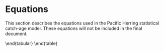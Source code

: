 # Equations

This section describes the equations used in the Pacific Herring statistical catch-age model.
These equations will not be included in the final document.

\begin{table}[!h]
\centering
\caption{\label{tab:variables}Description of symbols and constants in the
Pacific Herring statistical catch-age model.}
\begin{tabular}{lll}
\toprule
\bf{Symbol} & \bf{Value} & \bf{Description}\\
\midrule
\multicolumn{3}{l}{\textbf{Indices}}\\
$s$ & & Index for sex\\
$a$ & & Index for age\\
$t$ & & Index for year\\
$k$ & & Index for gear\\
\multicolumn{3}{l}{\textbf{Model dimensions}}\\
$S$ & $`r major_models[[1]]$dat$num.sex`$ & Number of sexes\\
$\acute{a}, A$ & $`r major_models[[1]]$dat$start.age`$, $`r major_models[[1]]$dat$end.age`$ & Youngest and oldest age class ($A$ is a plus group)\\
$\acute{t}, T$ & $`r major_models[[1]]$dat$start.yr`$, $`r major_models[[1]]$dat$end.yr`$ & First and last year of catch data\\
$K$ & $`r major_models[[1]]$dat$num.gears`$ & Number of gears including survey gears\\
\multicolumn{3}{l}{\textbf{Observations (data)}}\\
$C_{k,t}$ & & Catch in weight by gear $k$ in year $t$\\
$I_{k,t}$ & & Relative abundance index for gear $k$ in year $t$\\
\multicolumn{3}{l}{\textbf{Estimated parameters}}\\
$R_o$ & & Age-$\acute{a}$ recruits in unfished conditions\\
$h$ & & Steepness of the stock-recruitment relationship\\
$\bar{R}$ & & Average age-$\acute{a}$ recruitment from year $\acute{t}$ to $T$\\
$\bar{R}_\mli{init}$ & & Average age-$\acute{a}$ recruitment in year $\acute{t}-1$\\
$M_s$ & & Instantaneous natural mortality rate\\
$\hat{a}_k, \hat{\gamma}_k$ & & Selectivity parameters for gear $k$\\
$\Gamma_{k,t}$ & & Logarithm of the instantaneous fishing mortality for gear $k$ in year $t$\\
$\omega_t$ & & Age-$\acute{a}$ deviates from $\bar{R}$ for years $\acute{t}$ to $T$\\
$\omega_{\mli{init},t}$ & & Age-$\acute{a}$ deviates from $\bar{R}_{init}$ for year $\acute{t}$\\
$q_s$ & & Catchability parameter for survey $k$\\
$\rho$ & & Fraction of the total variance associated with observation error\\
$\vartheta^2$ & & Total precision (inverse of variance) of the total error\\
\multicolumn{3}{l}{\textbf{Standard deviations}}\\
$\sigma$ & & Standard deviation for observation errors in survey index\\
$\tau$ & & Standard deviation in process errors (recruitment deviations)\\
$\sigma_C$ & & Standard deviation in observed catch by gear\\
\multicolumn{3}{l}{\textbf{Residuals}}\\
$\delta_t$ & & Annual recruitment residual\\
$\eta_t$ & & Residual error in predicted catch\\
\multicolumn{3}{l}{\textbf{Fixed growth and maturity parameters}}\\
$l_{\infty s}$ & & Asymptotic length in mm for sex $s$\\
$\acute{k}_s$ & & Brody growth coefficient for sex $s$\\
$t_{o s}$ & & Theoretical age at zero length for sex $s$\\
$\acute{a}_s$ & & Scalar in length-weight allometry for sex $s$\\
$\acute{b}_s$ & & Power parameter in length-weight allometry for sex $s$\\
$\dot{a}_s$ & & Age at 50\% maturity for sex $s$\\
$\dot{\gamma}_s$ & & Standard deviation at 50\% maturity for sex $s$\\
\bottomrule
\end{tabular}
\end{table}

\begin{table}[!h]
\centering
\caption{\label{tab:steady-state-model}Pacific Herring steady-state age-structured model assuming unequal vulnerability-at-age, age-specific fecundity, and Beverton-Holt recruitment.}
\begin{tabular}{l}
\toprule
\vbox{\begin{center}\bf{Parameters}\end{center}\vspace{-2ex}} \\
\vbox{\begin{equation} \Theta = (R_o,h,M)\,; \ \ \ R_o>0; \ \ \ 0.2 \leq h < 1.0; \ \ \ M > 0 \label{eq:df1} \end{equation}\vspace{-3ex}} \\
\vbox{\begin{equation} \Phi = (l_{\infty,s},\acute{k}_s, t_{o,s},\acute{a}_s,\acute{b}_s,\dot{a}_s,\dot{\gamma}_s,\hat{a}_k,\hat{\gamma}_k) \label{eq:df2} \end{equation}\vspace{-2ex}} \\
\vbox{\begin{center}\bf{Age-schedule information}\end{center}\vspace{-2ex}}\\
\vbox{\begin{equation} l_{a,s}=l_{}\left(1-e^{\left(-k_s\left(a-t_{o,s}\right)\right)}\right) \label{eq:df3} \end{equation}\vspace{-3ex}} \\
\vbox{\begin{equation} w_{a,s}=\acute{a}_s(l_{a,s})^{\acute{b}_s} \label{eq:df4} \end{equation}\vspace{-3ex}} \\
\vbox{\begin{equation} v_a=\left(1+e^{\left(\frac{-(\hat{a}-a)}{\hat{\gamma}}\right)}\right)^{-1} \label{eq:df5} \end{equation}\vspace{-3ex}} \\
\vbox{\begin{equation} f_{a,s}=w_{a,s}\left(1+e^{\left(\frac{-\left(\dot{a}_s-a_s\right)}{\dot{\gamma}_s}\right)}\right)^{-1} \label{eq:df6} \end{equation}\vspace{-2ex}} \\
\vbox{\begin{center}\bf{Survivorship}\end{center}\vspace{-2ex}} \\
\vbox{\begin{equation} \iota_a = \begin{cases}
\frac{1}{S}, & a = 1 \\
\iota_{a-1}e^{-M}, & a > 1 \\
\frac{\iota_{a-1}}{(1-e^{-M})}, & a = A \\
\end{cases}
\label{eq:df7}
\end{equation}\vspace{-3ex}} \\
\vbox{\begin{equation} \iota_a = \begin{cases}
\frac{1}{S}, & a = 1 \\
\hat{\iota}_{a-1,s}e^{-M-F_ev_{a-1,s}}, & a > 1 \\
\frac{\hat{\iota}_{a-1,s}e^{-M-F_ev_{a-1,s}}}{(1-e^{-M-F_e v_{a,s}})}, & a = A \\
\end{cases}
\label{eq:df8}
\end{equation}\vspace{-2ex}} \\
\vbox{\begin{center}\bf{Incidence functions}\end{center}\vspace{-2ex}} \\
\vbox{\begin{equation} \phi_E=\sum_{s=1}^S\sum_{a=1}^\infty \iota_a f_{a,s},\ \ \ \ \ \ \ \ \
\phi_e=\sum_{s=1}^S\sum_{a=1}^\infty \hat{\iota}_{a,s} f_{a,s}
\label{eq:df9}
\end{equation}\vspace{-3ex}} \\
\vbox{\begin{equation} \phi_B=\sum_{s=1}^S\sum_{a=1}^\infty \iota_a w_{a,s} v_{a,s},\ \ \
\phi_b=\sum_{s=1}^S\sum_{a=1}^\infty \hat{\iota}_{as} w_{a,s} v_{a,s}
\label{eq:df10}
\end{equation}\vspace{-3ex}} \\
\vbox{\begin{equation} \phi_q=\sum_{s=1}^S\sum_{a=1}^\infty
\frac{ \hat{\iota}_{a,s} w_{a,s} v_{a,s}}{M+F_ev_{a,s}}
\left(1-e^{(-M-F_ev_{a,s})}\right)
\label{eq:df11}
\end{equation}\vspace{-2ex}} \\
\vbox{\begin{center}\bf{Steady-state conditions}\end{center}\vspace{-2ex}} \\
\vbox{\begin{equation} B_o=R_o\phi_B \label{eq:df12} \end{equation}\vspace{-3ex}} \\
% If using Beverton Holt, use:
% \vbox{\begin{equation} R_e=R_o \dfrac{\kappa-\phi_E/\phi_e}{\kappa-1} \label{df13} \end{equation}\vspace{-3ex}} \\
\vbox{\begin{equation} \kappa=\frac{4h}{1-h} \label{eq:df13} \end{equation}\vspace{-3ex}} \\
\vbox{\begin{equation} R_e=R_o \frac{\kappa-\frac{\phi_E}{\phi_e}}{\kappa-1}\ \ \ (\text{Beverton-Holt}) \label{eq:df14} \end{equation}\vspace{-3ex}}\\
\vbox{\begin{equation} C_e=F_e R_e \phi_q \label{eq:df15} \end{equation}\vspace{-3ex}} \\
\bottomrule
\end{tabular}
\end{table}

\begin{table}[!h]
\centering
\caption{\label{tab:catch-age-model}Pacific herring statistical catch-age model using Baranov catch.}
\begin{tabular}{l}
\toprule
\vbox{\begin{center}\bf{Estimated parameters}\end{center}\vspace{-2ex}}\\
\vbox{\begin{equation} \Theta= (R_0,h,M,\overline{R},\overline{R}_{init},\vartheta^2,\rho,\Gamma_{k,t},\{\omega_t\}_{\acute{t}=1-A}^{\acute{t}=T},\{\omega_{init,t}\}_{t=\acute{t}-A}^{t=\acute{t}-1})  \label{eq:df16} \end{equation}\vspace{-3ex}} \\
\vbox{\begin{equation} \sigma=\sqrt{\rho}\vartheta, \;  \;  \; \; \tau=\sqrt{(1-\rho)}\vartheta \label{eq:df17} \end{equation}\vspace{-2ex}} \\
\vbox{\begin{center}\bf{Unobserved states}\end{center}\vspace{-2ex}} \\
\vbox{\begin{equation} N_{t,a,s},\; B_t,s,\; Z_{t,a,s}  \label{eq:df18} \end{equation}\vspace{-2ex}} \\
\vbox{\begin{center}\bf{Initial states}\end{center}\vspace{-2ex}} \\
\vbox{\begin{equation} N_{t,a,s}=\frac{1}{S}\overline{R}_{init}e^{\omega_{init,t}}e^{-M(a-1)};\ \ \ (\acute{t}-A)<t<1;\ \ \ 2\leq a \leq A  \label{eq:df19} \end{equation}\vspace{-3ex}} \\
\vbox{\begin{equation} N_{t,a,s}=\frac{1}{S}\bar{R}e^{\omega_{t}};\ \ \ 1\leq t\leq T;\ \ \ a=1 \label{eq:df20} \end{equation}\vspace{-3ex}} \\
\vbox{\begin{equation} v_{k,a}= \frac{1}{1+e^{-\frac{\left(a - \hat{a}_k\right)}{\hat{\gamma}_k}}} \label{eq:df21} \end{equation}\vspace{-3ex}} \\
\vbox{\begin{equation}  F_{k,t}=e^{\Gamma_{k,t}} \label{eq:df22} \end{equation}\vspace{-2ex}} \\
\vbox{\begin{center}\bf{State dynamics ($t>1$)}\end{center}\vspace{-2ex}} \\
\vbox{\begin{equation} B_{t,s}=\sum_a N_{t,a,s}f_{a,s} \label{eq:df23} \end{equation}\vspace{-3ex}} \\
\vbox{\begin{equation} Z_{t,a,s}=M+\sum_k F_{k,t} v_{k,t,a,s}  \label{eq:df24} \end{equation}\vspace{-3ex}} \\
\vbox{\begin{equation} \hat{C}_{k,t}=\sum _ s\sum _ a\frac {N_{{t,a,s}}w_{{a,s}}F_{k,t} v_{{k,t,a,s}} ( 1-{e^{-Z_{t,a,s}}} ) }{Z_{t,a,s}}^{\eta_t}  \label{eq:df25} \end{equation}\vspace{-3ex}} \\
\vbox{\begin{equation} N_{t,a,s} = \begin{cases}
           \frac{s_oE_{t-1}}{1+\beta E_{t-1}} e^{(\omega_t-0.5\tau^2)} & a=1 \\
           N_{t-1,a-1,s} e^{(-Z_{t-1,a-1,s})} &a>1 \\
           N_{t-1,a,s} e^{(-Z_{t-1,a,s})} & a=A \\
                      \end{cases}
       \label{eq:df26}
       \end{equation}\vspace{-2ex}} \\
\vbox{\begin{center}\bf{Beverton-Holt recruitment model}\end{center}\vspace{-2ex}} \\
\vbox{\begin{equation} R_t = \frac{s_oB_{t-k}}{1+\beta B_{t-k}}e^{\delta_{t}-0.5\tau^2}\ \ \ \label{eq:df27} \end{equation}\vspace{-2ex}} \\
\bottomrule
\end{tabular}
\end{table}
